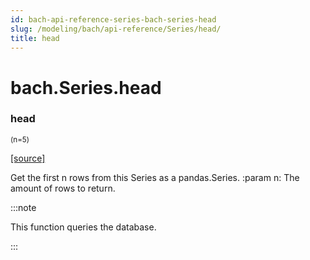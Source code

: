 ```yaml
---
id: bach-api-reference-series-bach-series-head
slug: /modeling/bach/api-reference/Series/head/
title: head
---
```


# bach.Series.head

<div className="method">

### <span className="name">head</span>

<small className="parameter-list">(<span className="parameter" id="n">n=5</span>)</small>


&#8203;<span className="view-source">[[source]](https://github.com/objectiv/objectiv-analytics/blob/mainon3.8/site-packages/bach/series/series.py)</span>

<div className="content">

Get the first n rows from this Series as a pandas.Series.
:param n: The amount of rows to return.

:::note

This function queries the database.


:::


</div>


</div>
